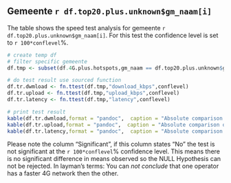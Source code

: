 \newpage

Gemeente `r df.top20.plus.unknown$gm_naam[i]`
-----------------
The table shows the speed test analysis for gemeente `r df.top20.plus.unknown$gm_naam[i]`. For this test the confidence level is set to `r 100*conflevel`%.

``` r

# create temp df
# filter specific gemeente
df.tmp <- subset(df.4G.plus.hotspots,gm_naam == df.top20.plus.unknown$gm_naam[i])

# do test result use sourced function
df.tr.dwmload <- fn.ttest(df.tmp,"download_kbps",conflevel)
df.tr.upload <- fn.ttest(df.tmp,"upload_kbps",conflevel)
df.tr.latency <- fn.ttest(df.tmp,"latency",conflevel)

# print test result 
kable(df.tr.dwmload,format = "pandoc",  caption = "Absolute comparison of means for metric: download(kbps)",align='c')
kable(df.tr.upload,format = "pandoc",  caption = "Absolute comparison of means for metric: upload(kbps)",align='c')
kable(df.tr.latency,format = "pandoc",  caption = "Absolute comparison of means for metric: latency",align='c')

```

Please note the column "Significant", if this column states "No" the test is not significant at the `r 100*conflevel`% confidence level. This means there is no significant difference in means observed so the NULL Hypothesis can not be rejected. In layman's terms: You can *not conclude* that one operator has a faster 4G network then the other.